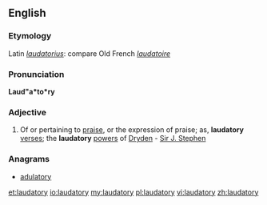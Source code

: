 ==English==

===Etymology===
Latin ''[[laudatorius]]'': compare Old French ''[[laudatoire]]''

===Pronunciation===
'''Laud"a*to*ry'''

===Adjective===
{{en-adj}}

# Of or pertaining to [[praise]], or the expression of praise; as, '''laudatory''' [[verse]]s; the '''laudatory''' [[power]]s of [[John Dryden|Dryden]] - [[Sir J. Stephen]]

===Anagrams===
* [[adulatory#English|adulatory]]

[[et:laudatory]]
[[io:laudatory]]
[[my:laudatory]]
[[pl:laudatory]]
[[vi:laudatory]]
[[zh:laudatory]]